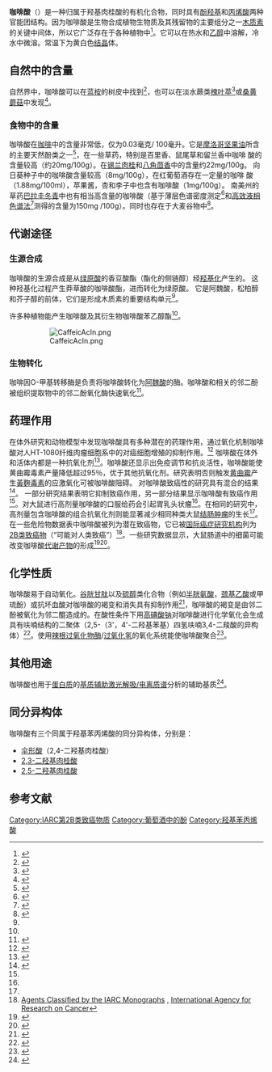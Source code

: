 {{medical}}
{{chembox
| Watchedfields = changed
|  verifiedrevid = 322028729
|   Name = 咖啡酸
|   ImageFile =  Caffeic acid.svg
<!-- | ImageSize =  200px -->
|   ImageName  = Caffeic acid
|   ImageFile1 = CaffeicAcid3d.png
<!--  | ImageSize1 = 200px  -->
|    ImageName1 = Caffeic acid
|   IUPACName = 3-(3,4-Dihydroxyphenyl 2-propenoic acid<br />3,4-Dihydroxy-cinnamic acid<br />trans-Caffeate<br />3,4-Dihydroxy-trans-cinnamate)<br/>

(E)-3-(3,4-dihydroxyphenyl)-2-propenoic acid<br />3,4-Dihydroxybenzeneacrylicacid<br />3-(3,4-Dihydroxyphenyl)-2-propenoic acid
|    IUPACNameZh =3-(3,4-二羟苯基)-2-[[丙烯酸|丙烯酸]]<br  />3,4-二[[羟基|羟基]]苯丙烯酸<br  />β-(3,4-二羟苯基)丙烯酸<br  />3,4-二羟基肉桂酸<br  />3,4-二羟基肉桂酸<br  />3,4-二羥基[[桂皮酸|桂皮酸]]
| Section1 = {{Chembox  Identifiers
|   SMILES = O=C(O)\C=C\c1cc(O)c(O)cc1
|    ChemSpiderID=600426
|   PubChem = 689043
|   InChI =  1/C9H8O4/c10-7-3-1-6(5-8(7)11)2-4-9(12)13/h1-5,10-11H,(H,12,13)/b4-2+
|   InChIKey =  QAIPRVGONGVQAS-DUXPYHPUBE
|   CASNo_Ref  = {{cascite}}
|   CASNo =  331-39-5  
  }}
| Section2 = {{Chembox  Properties
|   Formula = C<sub>9</sub>H<sub>8</sub>O<sub>4</sub>
|   MolarMass =  180.16
|   ExactMass = 180.042259
|   Density =  1.478 g/cm³
|   MeltingPt = 223-225 °C
|   BoilingPt  = | LambdaMax = 327<ref>{{cite journal | url = http://jxb.oxfordjournals.org/cgi/content/full/51/347/1107 | title = Functional role of anthocyanins in the leaves of ''Quintinia serrata'' A. Cunn. | first1 = Kevin S. | last1 = Gould | first2 = Kenneth R. | last2 = Markham | first3 = Richard H. | last3 = Smith | first4 = Jessica J. | last4 = Goris | journal = Journal of Experimental Botany | volume = 51 | issue = 347 | pages = 1107–1115 | year = 2000 | doi = 10.1093/jexbot/51.347.1107 | pmid = 10948238 | access-date = 2017-02-05 | archive-date = 2009-06-03 | archive-url = https://web.archive.org/web/20090603074232/http://jxb.oxfordjournals.org/cgi/content/full/51/347/1107 | dead-url = no }}</ref>
  }}
|Section5={{Chembox Hazards
| NFPA-H = 1
| NFPA-F = 1
| NFPA-R = 0
 }}
| Section8 = {{Chembox  Related
| OtherCpds = [[绿原酸|绿原酸]]<br/>[[奎尼酸|奎尼酸]]
 }}
}}
'''咖啡酸'''（{{lang-en|'''Caffeic acid'''}}）是一种归属于羟基肉桂酸的有机化合物，同时具有[[苯酚|酚羟基]]和[[丙烯酸|丙烯酸]]两种官能团结构。因为咖啡酸是生物合成植物生物质及其残留物的主要组分之一[[木质素|木质素]]的关键中间体，所以它广泛存在于各种植物中<ref name=Boerjan>{{cite journal|url=http://www.annualreviews.org/doi/10.1146/annurev.arplant.54.031902.134938|doi=10.1146/annurev.arplant.54.031902.134938|title=Ligninbiosynthesis|year=2003|last1=Boerjan|first1=Wout|last2=Ralph|first2=John|last3=Baucher|first3=Marie|journal=Annual Review of Plant Biology|volume=54|pages=519–546|pmid=14503002|access-date=2017-02-05|archive-date=2021-12-04|archive-url=https://web.archive.org/web/20211204084740/https://www.annualreviews.org/doi/10.1146/annurev.arplant.54.031902.134938|dead-url=no}}</ref>。它可以在热水和[[乙醇|乙醇]]中溶解，冷水中微溶。常温下为黄白色[[结晶|结晶]]体。

==自然中的含量==
自然界中，咖啡酸可以在[[蓝桉|蓝桉]]的树皮中找到<ref>{{Cite journal|pmid=21761864|doi=10.1021/jf201801q|title=Characterization of Phenolic Components in Polar Extracts of Eucalyptus globulus Labill. Bark by High-Performance Liquid Chromatography–Mass Spectrometry|year=2011|last1=Santos|first1=Sónia A. O.|last2=Freire|first2=Carmen S. R.|last3=Domingues|first3=M. Rosário M.|last4=Silvestre|first4=Armando J. D.|last5=Pascoal Neto|first5=Carlos Pascoal|journal=Journal of Agricultural and Food Chemistry|volume=59|issue=17|pages=9386–93}}</ref>，也可以在淡水蕨类[[槐叶苹|槐叶苹]]<ref>{{cite journal|pmid=18177906|url=http://www.sciencedirect.com/science/article/pii/S0031942207006462|doi=10.1016/j.phytochem.2007.10.028|title=Phenolic and other constituents of fresh water fern Salvinia molesta|year=2008|last1=Choudhary|
first1=M. Iqbal|last2=Naheed|first2=Nadra|last3=Abbaskhan|first3=Ahmed|last4=Musharraf|first4=Syed Ghulam|last5=Siddiqui|first5=Hina|last6=Atta-Ur-Rahman|journal=Phytochemistry|volume=69|issue=4|pages=1018–23}}</ref>或[[桑黄蘑菇|桑黄蘑菇]]中发现<ref name="pmid18827365">{{cite journal |doi=10.1248/bpb.31.1968 |last1=Lee |first1=Y.-S. |title=Protein glycation inhibitors from the fruiting body of ''Phellinus linteus'' |journal=Biological & Pharmaceutical Bulletin |volume=31 |issue=10 |pages=1968–1972 |date=October 2008 |pmid=18827365 |url=https://www.jstage.jst.go.jp/article/bpb/31/10/31_10_1968/_article |last2=Kang |first2=Y.-H. |last3=Jung |first3=J.-Y. |last4=Lee |first4=Sanghyun |last5=Ohuchi |first5=Kazuo |last6=Shin |first6=Kuk Hyun |last7=Kang |first7=Il-Jun |last8=Park |first8=Jung Han Yoon |last9=Shin |first9=Hyun-Kyung |last10=Soon |first10=Sung |access-date=2017-02-04 |archive-date=2012-12-19 |archive-url=https://archive.is/20121219063801/http://joi.jlc.jst.go.jp/JST.JSTAGE/bpb/31.1968?from=PubMed |dead-url=no }}</ref>。

===食物中的含量===
咖啡酸在[[咖啡|咖啡]]中的含量非常低，仅为0.03毫克/ 100毫升。它是[[摩洛哥坚果油|摩洛哥坚果油]]所含的主要天然酚类之一<ref>{{Cite journal|doi=10.3923/ajft.2007.679.683|url=http://www.scialert.net/abstract/?doi=ajft.2007.679.683|title=Phenols and Polyphenols ''from Argania'' spinosa|year=2007|last1=.|first1=Z. Charrouf|last2=.|first2=D. Guillaume|journal=American Journal of Food Technology|volume=2|issue=7|pages=679|access-date=2017-02-04|archive-date=2020-10-20|archive-url=https://web.archive.org/web/20201020115229/https://scialert.net/abstract/?doi=ajft.2007.679.683|dead-url=no}}</ref>，在一些草药，特别是百里香、鼠尾草和留兰香中咖啡
酸的含量较高（约20mg/100g）。在[[锡兰肉桂|锡兰肉桂]]和[[八角茴香|八角茴香]]中的含量约22mg/100g。 向日葵种子中的咖啡酸含量较高（8mg/100g），在红葡萄酒存在一定量的咖啡
酸（1.88mg/100ml），苹果酱，杏和李子中也含有咖啡酸（1mg/100g）。 南美州的草药[[巴拉圭冬青|巴拉圭冬青]]中也有相当高含量的咖啡酸（基于薄层色谱密度测定<ref>{{cite journal|url=https://www.hindawi.com/journals/jamc/2013/658596/|doi=10.1155/2013/658596|title=Determination of Flavonoids, Phenolic Acids, and Xanthines in Mate Tea (Ilex paraguariensis St.-Hil.)|journal=|access-date=2017-02-04|archive-date=2019-08-23|archive-url=https://web.archive.org/web/20190823083436/https://www.hindawi.com/journals/jamc/2013/658596/|dead-url=no}}</ref>和[[高效液相色谱法|高效液相色谱法]]<ref>{{cite journal|title = Chemical Composition and Antioxidant Activity of Yerba-Mate (Ilex paraguariensis A.St.-Hil., Aquifoliaceae) Extract as Obtained by Spray Drying|journal = Journal of Analytical Methods in Chemistry|url = http://pubs.acs.org/doi/abs/10.1021/jf2008343|doi = 10.1021/jf2008343|access-date = 2017-02-04|archive-date = 2019-12-02|archive-url = https://web.archive.org/web/20191202123536/https://pubs.acs.org/doi/abs/10.1021/jf2008343|dead-url = no}}</ref>测得的含量为150mg /100g）。同时也存在于大麦谷物中<ref>{{cite journal | last1 = Quinde-Axtell | first1 = Zory | last2 = Baik | first2 = Byung-Kee | year = 2006 | title = Phenolic Compounds of Barley Grain and Their Implication in Food Product Discoloration | url = http://pubs.acs.org/doi/abs/10.1021/jf060974w | journal = J. Agric. Food Chem. | volume = 54 | issue = 26 | pages = 9978–9984 | doi = 10.1021/jf060974w | pmid = 17177530 | access-date = 2017-02-04 | archive-date = 2021-05-06 | archive-url = https://web.archive.org/web/20210506033346/https://pubs.acs.org/doi/abs/10.1021/jf060974w | dead-url = no }}</ref>。

==代谢途径==
===生源合成===
咖啡酸的生源合成是从[[绿原酸|绿原酸]]的香豆酸酯（酯化的侧链醇）经[[羟基化|羟基化]]产生的。 这种羟基化过程产生莽草酸的咖啡酸酯，进而转化为绿原酸。 它是阿魏酸，松柏醇和芥子醇的前体，它们是形成木质素的重要结构单元<ref name=Boerjan/>。

许多种植物能产生咖啡酸及其衍生物咖啡酸苯乙醇酯<ref name="pmid11208940"/>。

:[[Image:CaffeicAcIn.png|thumb]]
{{clear left}}

===生物转化===
咖啡因O-甲基转移酶是负责将咖啡酸转化为[[阿魏酸|阿魏酸]]的酶。咖啡酸和相关的邻二酚被组织提取物中的邻二酚氧化酶快速氧化<ref>{{cite journal | last1 = Pierpoint | first1 = W. S. | year = 1969 | title = ''o''-Quinones formed in plant extracts. Their reactions with amino acids and peptides | url = http://www.biochemj.org/bj/112/bj1120609.htm | journal = Biochem. J. | volume = 112 | issue = | pages = 609–616 | doi=10.1042/bj1120609}}</ref>。

==药理作用==
在体外研究和动物模型中发现咖啡酸具有多种潜在的药理作用，通过氧化机制咖啡酸对人HT-1080纤维肉瘤细胞系中的对癌细胞增殖的抑制作用。<ref>{{cite journal | last1 = Rajendra Prasad | first1 = N. | last2 = Karthikeyan | first2 = A. | last3 = Karthikeyan | first3 = S. | last4 = Reddy | first4 = B. V. | date = Mar 2011 | title = Inhibitory effect of caffeic acid on cancer cell proliferation by oxidative mechanism in human HT-1080 fibrosarcoma cell line | url = | journal = Mol Cell Biochem | volume = 349 | issue = 1–2| pages = 11–19 | doi = 10.1007/s11010-010-0655-7 }}</ref>
咖啡酸在体外和活体内都是一种抗氧化剂<ref name="pmid11208940">{{cite journal |last1=Olthof |first1=M. R. |last2=Hollman |first2=P. C. |last3=Katan |first3=M. B. |title=Chlorogenic acid and caffeic acid are absorbed in humans |journal=J. Nutr. |volume=131 |issue=1 |pages=66–71 |date=January 2001 |pmid=11208940 |doi= |url=http://jn.nutrition.org/cgi/pmidlookup?view=long&pmid=11208940 |access-date=2017-02-05 |archive-date=2020-06-26 |archive-url=https://web.archive.org/web/20200626055151/https://academic.oup.com/jn |dead-url=no }}</ref>。咖啡酸还显示出免疫调节和抗炎活性，咖啡酸能使黄曲霉毒素产量降低超过95％，优于其他抗氧化剂。研究表明否则触发[[黄曲霉|黄曲霉]]产生[[黃麴毒素|黃麴毒素]]的应激氧化可被咖啡酸阻碍。
对咖啡酸致癌性的研究具有混合的结果<ref name= Hirose>{{cite journal|journal=Carcinogenesis|volume=19|pages=207–212|year=1998|title=Carcinogenicity of antioxidants BHA, caffeic acid, sesamol, 4-methoxyphenol and catechol at low doses, either alone or in combination, and modulation of their effects in a rat medium-term multi-organ carcinogenesis model|first1=M. |last1=Hirose |first2=Y. |last2=Takesada |first3=H. |last3=Tanaka |first4=S. |last4=Tamano |first5=T. |last5=Kato |first6=T. |last6=Shirai |url=http://carcin.oxfordjournals.org/cgi/reprint/19/1/207.pdf|doi=10.1093/carcin/19.1.207|pmid=9472713|issue=1}}</ref>。 一部分研究结果表明它抑制致癌作用，另一部分结果显示咖啡酸有致癌作用<ref name= Hirose/>。对大鼠进行高剂量咖啡酸的口服给药会引起胃乳头状瘤<ref name= Hirose/>。在相同的研究中，高剂量包含咖啡酸的组合抗氧化剂则能显著减少相同种类大鼠[[结肠|结肠]][[肿瘤|肿瘤]]的生长<ref name= Hirose/>。在一些危险物数据表中咖啡酸被列为潜在致癌物，它已被[[国际癌症研究机构|国际癌症研究机构]]列为[[2B类致癌物|2B类致癌物]]（“可能对人类致癌”）<ref>[http://monographs.iarc.fr/ENG/Classification/ClassificationsGroupOrder.pdf Agents Classified by the IARC Monographs] {{Wayback|url=http://monographs.iarc.fr/ENG/Classification/ClassificationsGroupOrder.pdf |date=20111025122327 }}, [[International_Agency_for_Research_on_Cancer|International Agency for Research on Cancer]]</ref>。一些研究数据显示，大鼠肠道中的细菌可能改变咖啡酸[[代谢产物|代谢产物]]的形成<ref>{{cite journal|journal=Proceedings of the National Academy of Sciences|volume=69|pages=1413–1415|year=1972|title=Caffeic acid metabolism by gnotobiotic rats and their intestinal bacteria|first1=M. A.|last1=Peppercorn|first2=P.|last2=Goldman|url=http://www.pnas.org/cgi/content/abstract/69/6/1413|pmid=4504351|doi=10.1073/pnas.69.6.1413|issue=6|pmc=426714|access-date=2017-02-05|archive-date=2008-08-08|archive-url=https://web.archive.org/web/20080808143653/http://www.pnas.org/cgi/content/abstract/69/6/1413|dead-url=no}}</ref><ref>{{cite journal |journal=Journal of Nutrition |volume=133 |pages=1853–1859 |date=1 June 2003 |title=Chlorogenic acid bioavailability largely depends on its metabolism by the gut microflora in rats |first1=M.-P. |last1=Gonthier |first2=M.-A. |last2=Verny |first3=C. |last3=Besson |first4=C. |last4=Rémésy |first5=A. |last5=Scalbert |url=http://jn.nutrition.org/cgi/content/full/133/6/1853 |pmid=12771329 |issue=6 |access-date=2017-02-05 |archive-date=2009-04-08 |archive-url=https://web.archive.org/web/20090408055348/http://jn.nutrition.org/cgi/content/full/133/6/1853 |dead-url=no }}</ref>。

==化学性质==
咖啡酸易于自动氧化。[[谷胱甘肽|谷胱甘肽]]以及[[硫醇|硫醇]]类化合物（例如[[半胱氨酸|半胱氨酸]]，[[巯基乙酸|巯基乙酸]]或甲琉酚）或抗坏血酸对咖啡酸的褐变和消失具有抑制作用<ref>{{cite journal | last1 = Cilliers | first1 = Johannes J. L. | last2 = Singleton | first2 = Vernon L. | year = 1990 | title = Caffeic acid autoxidation and the effects of thiols | url = http://pubs.acs.org/doi/abs/10.1021/jf00099a002 | journal = J. Agric. Food Chem. | volume = 38 | issue = 9 | pages = 1789–1796 | doi = 10.1021/jf00099a002 | access-date = 2017-02-05 | archive-date = 2019-12-02 | archive-url = https://web.archive.org/web/20191202171421/https://pubs.acs.org/doi/abs/10.1021/jf00099a002 | dead-url = no }}</ref>，咖啡酸的褐变是由邻二酚被氧化为邻二醌造成的。在酸性条件下用[[高碘酸钠|高碘酸钠]]对咖啡酸进行化学氧化会生成具有呋喃结构的二聚体（2,5-（3'，4'-二羟基苯基）四氢呋喃3,4-二羧酸的异构体）<ref>{{cite journal | last1 = Fulcrand | first1 = Hélène | last2 = Cheminat | first2 = Annie | last3 = Brouillard | first3 = Raymond | last4 = Cheynier | first4 = Véronique | year = 1994 | title = Characterization of compounds obtained by chemical oxidation of caffeic acid in acidic conditions | url = http://www.sciencedirect.com/science/article/pii/S0031942200947903?via%3Dihub| journal = Phytochemistry | volume = 35 | issue = 2| pages = 499–505 | doi = 10.1016/S0031-9422(00)94790-3 }}</ref>。使用[[辣根过氧化物酶|辣根过氧化物酶]]/[[过氧化氢|过氧化氢]]的氧化系统能使咖啡酸聚合<ref>{{cite journal | last1 = Xu | first1 = Peng | last2 = Uyama | first2 = Hiroshi | last3 = Whitten | first3 = James E. | last4 = Kobayashi | first4 = Shiro | last5 = Kaplan | first5 = David L. | year = 2005 | title = Peroxidase-Catalyzed in Situ Polymerization of Surface Orientated Caffeic Acid | url = http://pubs.acs.org/doi/abs/10.1021/ja051637r | journal = J. Am. Chem. Soc. | volume = 127 | issue = 33 | pages = 11745–11753 | doi = 10.1021/ja051637r | access-date = 2017-02-05 | archive-date = 2019-11-30 | archive-url = https://web.archive.org/web/20191130213000/https://pubs.acs.org/doi/abs/10.1021/ja051637r | dead-url = no }}</ref>。

==其他用途==
咖啡酸也用于[[蛋白质|蛋白质]]的[[基质辅助激光解吸/电离|基质辅助激光解吸/电离]][[质谱法|质谱]]分析的辅助基质<ref name="pmid2520223">{{cite journal |last1=Beavis |first1=R. C. |last2=Chait |first2=B. T. |title=Cinnamic acid derivatives as matrices for ultraviolet laser desorption mass spectrometry of proteins |journal=Rapid Commun. Mass Spectrom. |volume=3 |issue=12 |pages=432–435 |date=Dec 1989 |pmid=2520223 |doi=10.1002/rcm.1290031207 |url=http://onlinelibrary.wiley.com/doi/10.1002/rcm.1290031207/full |access-date=2017-02-05 |archive-date=2017-08-27 |archive-url=https://web.archive.org/web/20170827092006/http://onlinelibrary.wiley.com/doi/10.1002/rcm.1290031207/full |dead-url=no }}</ref>。

==同分异构体==
咖啡酸有三个同属于羟基苯丙烯酸的同分异构体，分别是：
*[[伞形酸|伞形酸]]（2,4-二羟基肉桂酸）
*[[2,3-二羟基肉桂酸|2,3-二羟基肉桂酸]]
*[[2,5-二羟基肉桂酸|2,5-二羟基肉桂酸]]

==参考文献==
{{reflist}}
{{Authority control}}
[[Category:IARC第2B类致癌物质|Category:IARC第2B类致癌物质]]
[[Category:葡萄酒中的酚|Category:葡萄酒中的酚]]
[[Category:羟基苯丙烯酸|Category:羟基苯丙烯酸]]